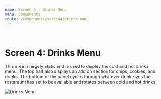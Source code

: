 ```yaml
---
name: Screen 4 - Drinks Menu
menu: Components
route: /components/screen4/drinks-menu
---
```


<br />

# Screen 4: Drinks Menu

This area is largely static and is used to display the cold and hot drinks menu. The top half also displays an add on section for chips, cookies, and drinks. 
The bottom of the panel cycles through whatever drink sizes the restaraunt has set to be available and rotates between cold and hot drinks.

![Drinks Menu](./DrinksMenu.jpg)